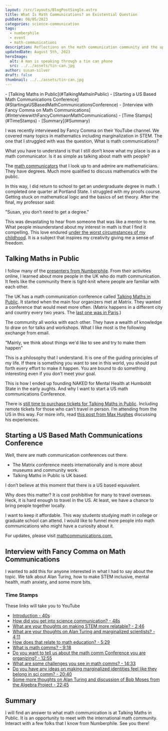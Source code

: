 ```yaml
---
layout: /src/layouts/BlogPostSingle.astro
title: What Is Math Communications? an Existential Question
pubDate: 08/05/2023
categories: science-communication
tags:
  - numberphile
  - event
  - math-communications
description: Reflections on the math communication community and the upcoming Talking Maths in Public conference.
updatedDate: August 5th, 2023
heroImage:
  alt: A man is speaking through a tin can phone
  src: ../../assets/tin-can.jpg
author: susan-silver
draft: false
thumbnail: ../../assets/tin-can.jpg
---
```



<Toc>
- [Talking Maths in Public](#TalkingMathsinPublic)
- [Starting a US Based Math Communications Conference](#StartingaUSBasedMathCommunicationsConference)
- [Interview with Fancy Comma on Math Communications](#InterviewwithFancyCommaonMathCommunications)
  - [Time Stamps](#TimeStamps)
- [Summary](#Summary)
</Toc>

I was recently interviewed by Fancy Comma on their YouTube channel. We covered many topics in mathematics including marginalization in STEM. 
The one that I struggled with was the question, What is math communications?

What you have to understand is that I still don’t know what my place is as a math communicator. Is it as simple as talking about math with
 people? 

The [math communicators](https://www.notion.so/suzza-silver/Epic-List-of-Math-Communicators-d2fee910dc5c4b92bb9f439c6ffd9550) that I look up to
 and admire are mathematicians. They have degrees. Much more qualified to discuss mathematics with the public. 

In this way, I did return to school to get an undergraduate degree in math. I completed one quarter at Portland State. 
I struggled with my proofs course. Getting stuck on mathematical logic and the basics of set theory. After the final, my professor said:

<BlockQuoteQuote>
"Susan, you don’t need to get a degree." 
</BlockQuoteQuote>

This was devastating to hear from someone that was like a mentor to me. What people misunderstand about my interest in math is that I find it 
compelling. This love endured [under the worst circumstances of my childhood](https://beautyofmathematics.com/a-writers-illicit-love-affair-with-mathematics). 
It is a subject that inspires my creativity giving me a sense of freedom. 


## Talking Maths in Public <a name="TalkingMathsinPublic"></a>

I follow many of the [presenters from Numberphile](https://beautyofmathematics.com/favorite-video-every-year-numberphile). 
From their activities online, I learned about more people in the UK who do math communication. It feels like the community there is tight-knit
 where people are familiar with each other. 

The UK has a math communication conference called [Talking Maths in Public](https://talkingmathsinpublic.uk/). It started when the main four 
organizers met at Matrix. They wanted a conference that would meet more often.  (Matrix happens in a different city and country every two years.
 The [last one was in Paris](https://matrix.imaginary.org/).)

The community all works with each other. They have a wealth of knowledge to draw on for talks and workshops. What I like most is the following 
exchange from email. 

<BlockQuoteQuote>
"Mainly, we think about things we'd like to see and try to make them happen" 
</BlockQuoteQuote>

This is a philosophy that I understand. It is one of the guiding principles of my life. If there is something you want to see in this world, you
 should put forth every effort to make it happen. You are bound to do something interesting even if you don’t meet your goal.

This is how I ended up founding NAKED for Mental Health at Humboldt State in the early aughts. And why I want to start a US math communications 
Conference.

There is [still time to purchase tickets for Talking Maths in Public](https://www.eventbrite.co.uk/e/talking-maths-in-public-2023-tickets-580031528917?aff=oddtdtcreator). 
Including remote tickets for those who can’t travel in person. I’m attending from the US in this way. For more info, read [this post from 
Max Hughes](https://aperiodical.com/2023/05/my-conference-experience-tmip-2019/) discussing his experiences.

<a name="StartingaUSBasedMathCommunicationsConference"></a>

## Starting a US Based Math Communications Conference 

Well, there are math communication conferences out there. 

* The Matrix conference meets internationally and is more about museums and community work. 
* Talking Maths in Public is UK based.

 I don’t believe at this moment that there is a US based equivalent. 

Why does this matter? It is cost prohibitive for many to travel overseas. Heck, it is hard enough to travel in the US. At least, we have a 
chance to bring people together locally. 

I want to keep it affordable. This way students studying math in college or graduate school can attend. I would like to funnel more people 
into math communications who might have a curiosity about it. 

For updates, please visit [mathcommunications.com.](https://mathcommunications.com/)

<a name="InterviewwithFancyCommaonMathCommunications"></a>

## Interview with Fancy Comma on Math Communications 

I wanted to add this for anyone interested in what I had to say about the topic. We talk about Alan Turing, how to make STEM inclusive, 
mental health, math anxiety, and some more bits. 

<YouTube id="https://www.youtube.com/watch?v=kFMbugMoTsg" />

### Time Stamps <a name="TimeStamps"></a>
These links will take you to YouTube

- [Introduction - 40s](https://youtu.be/kFMbugMoTsg?t=40)
- [How did you get into science communication? - 48s](https://youtu.be/kFMbugMoTsg?t=48)
- [What are your thoughts on making STEM more relatable? - 2:46](https://youtu.be/kFMbugMoTsg?t=166)
- [What are your thoughts on Alan Turing and marginalized scientists? - 4:11](https://youtu.be/kFMbugMoTsg?t=251)
- [How does that relate to math education? - 5:29](https://youtu.be/kFMbugMoTsg?t=329)
- [What is math comms? - 9:18](https://youtu.be/kFMbugMoTsg?t=558)
- [Do you want to tell us about the math comm Conference you are organizing? - 12:55](https://youtu.be/kFMbugMoTsg?t=775)
- [What are some challenges you see in math comms? - 14:33](https://youtu.be/kFMbugMoTsg?t=873)
- [Do you have any ideas on making marginalized identities feel like they belong in sci comm? - 20:40](https://youtu.be/kFMbugMoTsg?t=1240)
- [Some more thoughts on Alan Turing and discussion of Bob Moses from the Algebra Project - 22:45](https://youtu.be/kFMbugMoTsg?t=1365)


## Summary <a name="Summary"></a>

I will find an answer to what math communication is at Talking Maths in Public. It is an opportunity to meet with the international 
math community. Interact with a few folks that I know from Numberphile. See you there!

<RelatedArticles oneTitle="My Favorite Video from Every Year of Numberphile" oneURL="/favorite-video-every-year-numberphile" twoTitle="Math and Science Tattoo Inspiration with Dr. Tom Crawford" twoURL="/math-science-tattoo-inspiration-tom-crawford" threeTitle="Join Me in Watching the 24 Hour Maths Stream About Math Games" threeURL="/watching-24-hour-maths-stream-about-math-games"  />